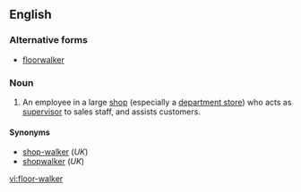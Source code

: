==English==

===Alternative forms===
* [[floorwalker]]

===Noun===
{{en-noun}}

# {{context|US|lang=en}} An employee in a large [[shop]] (especially a [[department store]]) who acts as [[supervisor]] to sales staff, and assists customers.

====Synonyms====
* [[shop-walker]] (''UK'')
* [[shopwalker]] (''UK'')

[[vi:floor-walker]]